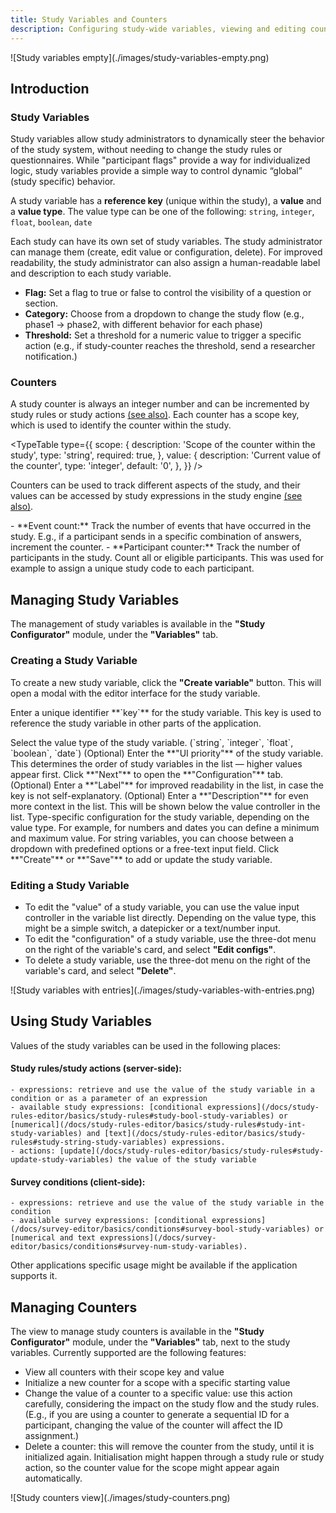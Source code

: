 ```yaml
---
title: Study Variables and Counters
description: Configuring study-wide variables, viewing and editing counter values
---
```




<div className='block mx-auto w-fit'>
![Study variables empty](./images/study-variables-empty.png)
</div>


## Introduction

### Study Variables
Study variables allow study administrators to dynamically steer the behavior of the study system, without needing to change the study rules or questionnaires.
While "participant flags" provide a way for individualized logic, study variables provide a simple way to control dynamic “global” (study specific) behavior.

A study variable has a **reference key** (unique within the study), a **value** and a **value type**.
The value type can be one of the following: `string`, `integer`, `float`, `boolean`, `date`

Each study can have its own set of study variables. The study administrator can manage them (create, edit value or configuration, delete).
For improved readability, the study administrator can also assign a human-readable label and description to each study variable.

<ExampleBox title="Use Cases">

- **Flag:** Set a flag to true or false to control the visibility of a question or section.
- **Category:** Choose from a dropdown to change the study flow (e.g., phase1 -> phase2, with different behavior for each phase)
- **Threshold:** Set a threshold for a numeric value to trigger a specific action (e.g., if study-counter reaches the threshold, send a researcher notification.)
</ExampleBox>

### Counters

A study counter is always an integer number and can be incremented by study rules or study actions [(see also)](/docs/study-rules-editor/basics/study-rules/#4-increment-and-get-study-counter-value). Each counter has a scope key, which is used to identify the counter within the study.


<TypeTable
  type={{
    scope: {
      description: 'Scope of the counter within the study',
      type: 'string',
      required: true,
    },
    value: {
      description: 'Current value of the counter',
      type: 'integer',
      default: '0',
    },
  }}
/>


Counters can be used to track different aspects of the study, and their values can be accessed by study expressions in the study engine [(see also)](/docs/study-rules-editor/basics/study-rules/#3-get-current-study-counter-value).

<ExampleBox title="Use Cases">
- **Event count:** Track the number of events that have occurred in the study. E.g., if a participant sends in a specific combination of answers, increment the counter.
- **Participant counter:** Track the number of participants in the study. Count all or eligible participants. This was used for example to assign a unique study code to each participant.
</ExampleBox>

## Managing Study Variables

The management of study variables is available in the **"Study Configurator"** module, under the **"Variables"** tab.


### Creating a Study Variable

To create a new study variable, click the **"Create variable"** button. This will open a modal with the editor interface for the study variable.

<Steps>
<Step>
Enter a unique identifier **`key`** for the study variable. This key is used to reference the study variable in other parts of the application.

<ImageZoom
className='p-2 bg-neutral-200 rounded-xl mx-auto'
src={studyVariablesConfig1Img}
width={400}
height={200}
alt="Study variables configuration 1"
/>
</Step>

<Step>
Select the value type of the study variable. (`string`, `integer`, `float`, `boolean`, `date`)
</Step>

<Step>
(Optional) Enter the **"UI priority"** of the study variable. This determines the order of study variables in the list — higher values appear first.
</Step>

<Step>
Click **"Next"** to open the **"Configuration"** tab.
</Step>

<Step>
(Optional) Enter a **"Label"** for improved readability in the list, in case the key is not self-explanatory.
<ImageZoom
className='p-2 bg-neutral-200 rounded-xl mx-auto'
src={studyVariablesConfig2Img}
width={400}
height={200}
alt="Study variables configuration 2"
/>
</Step>

<Step>
(Optional) Enter a **"Description"** for even more context in the list. This will be shown below the value controller in the list.
</Step>

<Step>
Type-specific configuration for the study variable, depending on the value type. For example, for numbers and dates you can define a minimum and maximum value. For string variables, you can choose between a dropdown with predefined options or a free-text input field.
</Step>

<Step>
Click **"Create"** or **"Save"** to add or update the study variable.
</Step>
</Steps>



### Editing a Study Variable

- To edit the "value" of a study variable, you can use the value input controller in the variable list directly. Depending on the value type, this might be a simple switch, a datepicker or a text/number input.
- To edit the "configuration" of a study variable, use the three-dot menu on the right of the variable's card, and select **"Edit configs"**.
- To delete a study variable, use the three-dot menu on the right of the variable's card, and select **"Delete"**.

<div className='block mx-auto w-fit'>
![Study variables with entries](./images/study-variables-with-entries.png)
</div>

## Using Study Variables

Values of the study variables can be used in the following places:
#### **Study rules/study actions** (server-side):
    - expressions: retrieve and use the value of the study variable in a condition or as a parameter of an expression
    - available study expressions: [conditional expressions](/docs/study-rules-editor/basics/study-rules#study-bool-study-variables) or [numerical](/docs/study-rules-editor/basics/study-rules#study-int-study-variables) and [text](/docs/study-rules-editor/basics/study-rules#study-string-study-variables) expressions.
    - actions: [update](/docs/study-rules-editor/basics/study-rules#study-update-study-variables) the value of the study variable
#### **Survey conditions** (client-side):
    - expressions: retrieve and use the value of the study variable in the condition
    - available survey expressions: [conditional expressions](/docs/survey-editor/basics/conditions#survey-bool-study-variables) or [numerical and text expressions](/docs/survey-editor/basics/conditions#survey-num-study-variables).

Other applications specific usage might be available if the application supports it.

## Managing Counters

The view to manage study counters is available in the **"Study Configurator"** module, under the **"Variables"** tab, next to the study variables.
Currently supported are the following features:
- View all counters with their scope key and value
- Initialize a new counter for a scope with a specific starting value
- Change the value of a counter to a specific value: use this action carefully, considering the impact on the study flow and the study rules. (E.g., if you are using a counter to generate a sequential ID for a participant, changing the value of the counter will affect the ID assignment.)
- Delete a counter: this will remove the counter from the study, until it is initialized again. Initialisation might happen through a study rule or study action, so the counter value for the scope might appear again automatically.

<div className='block mx-auto w-fit'>
![Study counters view](./images/study-counters.png)
</div>